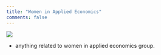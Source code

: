 ```yaml
---
title: "Women in Applied Economics"
comments: false
---
```


![](./images/underconstruction.webp)

- anything related to women in applied economics group.